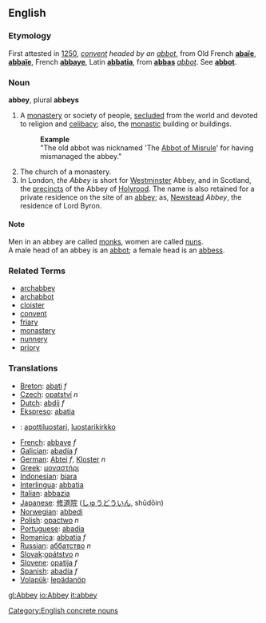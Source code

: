 ==English==
===Etymology===
First attested in [[w:1250|1250]], ''[[convent]] headed by an [[abbot]]'', from Old French '''[[abaïe]]''', '''[[abbaïe]]''', French '''[[abbaye]]''', Latin '''[[abbatia]]''', from '''[[abbas]]''' ''[[abbot]]''. See '''[[abbot]]'''.

===Noun===
'''abbey''', plural '''abbeys'''

#A [[monastery]] or society of people, [[secluded]] from the world and devoted to religion and [[celibacy]]; also, the [[monastic]] building or buildings.
#:'''Example'''
#:"The old abbot was nicknamed 'The [[Abbot of Misrule]]' for having mismanaged the abbey." 
#The church of a monastery.
#In London, ''the Abbey'' is short for [[Westminster]] Abbey, and in Scotland, the [[precincts]] of the Abbey of [[Holyrood]]. The name is also retained for a private residence on the site of an [[abbey]]; as, [[Newstead]] ''Abbey'', the residence of Lord Byron.

====Note====
Men in an abbey are called [[monk]]s, women are called [[nun]]s.<br>
A male head of an abbey is an [[abbot]]; a female head is an [[abbess]].

===Related Terms===
*[[archabbey]]
*[[archabbot]]
*[[cloister]]
*[[convent]]
*[[friary]]
*[[monastery]]
*[[nunnery]]
*[[priory]]

=== Translations ===
*[[Breton]]: [[abati]] ''f''
*[[Czech]]: [[opatství]] ''n''
*[[Dutch]]: [[abdij]] ''f''
*[[Ekspreso]]: [[abatia]]
*{{fi}}: [[apottiluostari]], [[luostarikirkko]]
*[[French]]: [[abbaye]] ''f''
*[[Galician]]: [[abadía]] ''f''
*[[German]]: [[Abtei]] ''f'', [[Kloster]] ''n''
*[[Greek]]: [[μοναστήρι]]
*[[Indonesian]]: [[biara]]
*[[Interlingua]]: [[abbatia]]
*[[Italian]]: [[abbazia]]
*[[Japanese]]: [[修道院]] ([[しゅうどういん]], shūdōin)
*[[Norwegian]]: [[abbedi]]
*[[Polish]]: [[opactwo]] ''n''
*[[Portuguese]]: [[abadia]]
*[[Romanica]]: [[abbatia]] ''f''
*[[Russian]]: [[аббатство]] ''n''
*[[Slovak]]:[[opátstvo]] ''n''
*[[Slovene]]: [[opatija]] ''f''
*[[Spanish]]: [[abadía]] ''f''
*[[Volapük]]: [[lepädanöp]]

[[Category:English concrete nouns]]

[[gl:Abbey]]
[[io:Abbey]]
[[it:abbey]]